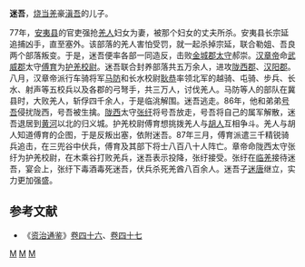 '''迷吾'''{{BD|1世纪|？|87年||catIdx=M}}，[[烧当羌|烧当羌]]豪[[滇吾|滇吾]]的儿子。

77年，[[安夷县|安夷县]]的官吏强抢[[羌人|羌人]]妇女为妻，被那个妇女的丈夫所杀。安夷县长宗延追捕凶手，直至塞外。该部落的羌人害怕受罚，就一起杀掉宗延，联合勒姐、吾良两个部落叛变。于是，迷吾便率各部一同造反，击败[[金城郡|金城郡]][[太守|太守]]郝崇。[[汉章帝|汉章帝]]命[[武威郡|武威郡]]太守[[傅育|傅育]]为[[护羌校尉|护羌校尉]]。迷吾联合封养部落共五万余人，进攻[[陇西郡|陇西郡]]、[[汉阳郡|汉阳郡]]。八月，汉章帝派行车骑将军[[马防|马防]]和长水校尉[[耿恭|耿恭]]率领北军的越骑、屯骑、步兵、长水、射声等五校兵以及各郡的弓弩手，共三万人，讨伐羌人。马防等人的部队在冀县时，大败羌人，斩俘四千余人，于是临洮解围。迷吾逃走。86年，他和弟弟[[东吾|号吾]]侵扰陇西，号吾被生擒。[[陇西|陇西]]太守[[张纡|张纡]]将号吾放走，号吾将自己的属军解散，迷吾退居到[[黄河|黄河]]以北的归义城。护羌校尉傅育想挑拨羌人与[[胡人|胡人]]互相争斗。羌人与胡人知道傅育的企图，于是反叛出塞，依附迷吾。87年三月，傅育派遣三千精锐骑兵追击，在三兜谷中伏兵，傅育及其部下将士八百八十人阵亡。章帝命陇西太守张纡为护羌校尉，在木乘谷打败羌兵，迷吾表示投降，张纡接受。张纡在[[临羌|临羌]]接待迷吾，宴会上，张纡下毒酒毒死迷吾，伏兵杀死羌酋八百余人。迷吾子[[迷唐|迷唐]]继立，实力更加强盛。

{{start box}}
{{s-before|[[滇吾|滇吾]]}}
{{s-title|[[烧当羌|烧当羌]]首领|77年—87年}}
{{s-after|[[迷唐|迷唐]]}}
{{end box}}

==参考文献==
*《[[资治通鉴|资治通鉴]]》[[s:資治通鑑/卷046|卷四十六]]、[[s:資治通鑑/卷047|卷四十七]]

[[Category:东汉军事人物|M]]
[[Category:汉朝羌人|M]]
[[Category:中國被毒死人物|M]]